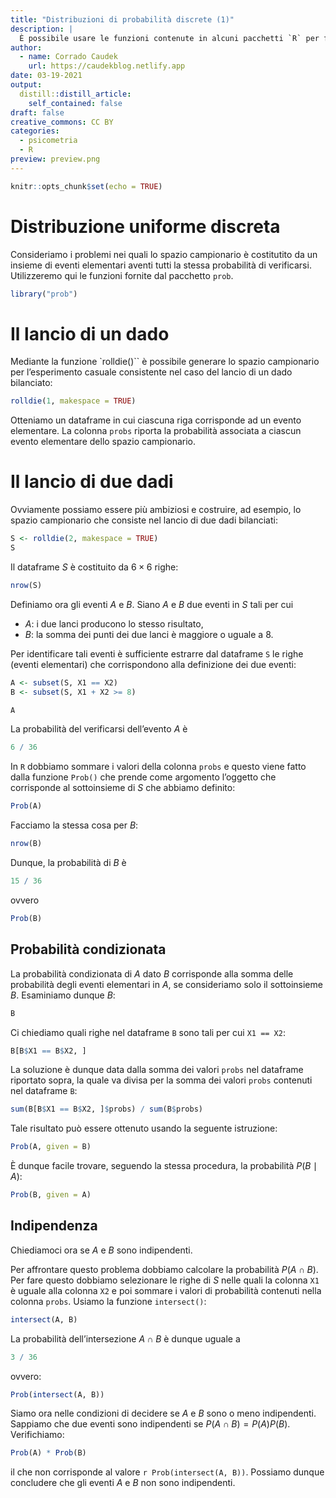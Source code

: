 ```yaml
---
title: "Distribuzioni di probabilità discrete (1)"
description: |
  È possibile usare le funzioni contenute in alcuni pacchetti `R` per facilitare la soluzione degli esercizi sulle distribuzioni di probabilità discrete.
author:
  - name: Corrado Caudek
    url: https://caudekblog.netlify.app
date: 03-19-2021
output:
  distill::distill_article:
    self_contained: false
draft: false
creative_commons: CC BY
categories:
  - psicometria
  - R
preview: preview.png
---
```



```r
knitr::opts_chunk$set(echo = TRUE)
```


# Distribuzione uniforme discreta

Consideriamo i problemi nei quali lo spazio campionario è costitutito da un insieme di eventi elementari aventi tutti la stessa probabilità di verificarsi. Utilizzeremo qui le funzioni fornite dal pacchetto `prob`.

```r
library("prob")
```

# Il lancio di un dado

Mediante la funzione `rolldie()`` è possibile generare lo spazio campionario per l'esperimento casuale consistente nel caso del lancio di un dado bilanciato:

```r
rolldie(1, makespace = TRUE)
```
Otteniamo un dataframe in cui ciascuna riga corrisponde ad un evento elementare. La colonna `probs` riporta la probabilità associata a ciascun evento elementare dello spazio campionario.

# Il lancio di due dadi

Ovviamente possiamo essere più ambiziosi e costruire, ad esempio, lo spazio campionario che consiste nel lancio di due dadi bilanciati:

```r
S <- rolldie(2, makespace = TRUE)
S
```

Il dataframe $S$ è costituito da $6 \times 6$ righe:

```r
nrow(S)
```

Definiamo ora gli eventi $A$ e $B$. Siano $A$ e $B$ due eventi in $S$ tali per cui 

- $A$: i due lanci producono lo stesso risultato,
- $B$: la somma dei punti dei due lanci è maggiore o uguale a 8.

Per identificare tali eventi è sufficiente estrarre dal dataframe `S` le righe (eventi elementari) che corrispondono alla definizione dei due eventi:

```r
A <- subset(S, X1 == X2)
B <- subset(S, X1 + X2 >= 8)
```

```r
A
```

La probabilità del verificarsi dell'evento $A$ è 

```r
6 / 36
```

In `R` dobbiamo sommare i valori della colonna `probs` e questo viene fatto dalla funzione `Prob()` che prende come argomento l'oggetto che corrisponde al sottoinsieme di $S$ che abbiamo definito:

```r
Prob(A)
```

Facciamo la stessa cosa per $B$:

```r
nrow(B)
```

Dunque, la probabilità di $B$ è 

```r
15 / 36
```

ovvero

```r
Prob(B)
```


## Probabilità condizionata

La probabilità condizionata di $A$ dato $B$ corrisponde alla somma delle probabilità degli eventi elementari in $A$, se consideriamo solo il sottoinsieme $B$. Esaminiamo dunque $B$:

```r
B
```

Ci chiediamo quali righe nel dataframe `B` sono tali per cui `X1 == X2`:

```r
B[B$X1 == B$X2, ]
```

La soluzione è dunque data dalla somma dei valori `probs` nel dataframe riportato sopra, la quale va divisa per la somma dei valori `probs` contenuti nel dataframe `B`:

```r
sum(B[B$X1 == B$X2, ]$probs) / sum(B$probs)
```

Tale risultato può essere ottenuto usando la seguente istruzione: 

```r
Prob(A, given = B)
```
È dunque facile trovare, seguendo la stessa procedura, la probabilità $P(B \mid A)$:

```r
Prob(B, given = A)
```

## Indipendenza

Chiediamoci ora se $A$ e $B$ sono indipendenti.

Per affrontare questo problema dobbiamo calcolare la probabilità $P(A \cap B)$. Per fare questo dobbiamo selezionare le righe di $S$ nelle quali la colonna `X1` è uguale alla colonna `X2` e poi sommare i valori di probabilità contenuti nella colonna `probs`.  Usiamo la funzione `intersect()`:

```r
intersect(A, B)
```

La probabilità dell'intersezione $A \cap B$ è dunque uguale a 

```r
3 / 36
```

ovvero:

```r
Prob(intersect(A, B))
```

Siamo ora nelle condizioni di decidere se $A$ e $B$ sono o meno indipendenti. Sappiamo che due eventi sono indipendenti se $P(A \cap B) = P(A) P(B)$.  Verifichiamo:

```r
Prob(A) * Prob(B)
```

il che non corrisponde al valore `r Prob(intersect(A, B))`. Possiamo dunque concludere che gli eventi $A$ e $B$ non sono indipendenti.
